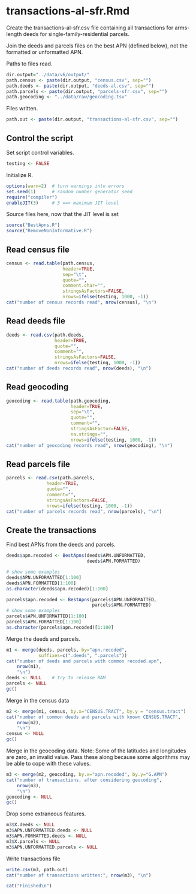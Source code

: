 # transactions-al-sfr.Rmd

Create the transactions-al-sfr.csv file containing all transactions for
arms-length deeds for single-family-residential parcels.

Join the deeds and parcels files on the best APN (defined below), not the
formatted or unformatted APN.

Paths to files read.

```r
dir.output="../data/v6/output/"
path.census <- paste(dir.output, "census.csv", sep="")
path.deeds <- paste(dir.output, "deeds-al.csv", sep="")
path.parcels <- paste(dir.output, "parcels-sfr.csv", sep="")
path.geocoding <- "../data/raw/geocoding.tsv"
```

Files written.

```r
path.out <- paste(dir.output, "transactions-al-sfr.csv", sep="")
```

## Control the script

Set script control variables.

```r
testing <- FALSE
```

Initialize R.

```r
options(warn=2)  # turn warnings into errors
set.seed(1)      # random number generator seed
require("compiler")
enableJIT(3)     # 3 ==> maximum JIT level
```

Source files here, now that the JIT level is set

```r
source("BestApns.R")
source("RemoveNonInformative.R")
```

## Read census file

```r
census <- read.table(path.census,
                     header=TRUE,
                     sep="\t",
                     quote="",
                     comment.char="",
                     stringsAsFactors=FALSE,
                     nrows=ifelse(testing, 1000, -1))                  
cat("number of census records read", nrow(census), "\n")
```
## Read deeds file

```r
deeds <- read.csv(path.deeds,
                  header=TRUE,
                  quote="",
                  comment="",
                  stringsAsFactors=FALSE,
                  nrows=ifelse(testing, 1000, -1))
cat("number of deeds records read", nrow(deeds), "\n")
```

## Read geocoding

```r
geocoding <- read.table(path.geocoding,
                        header=TRUE,
                        sep="\t",
                        quote="",
                        comment="",
                        stringsAsFactor=FALSE,
                        na.strings="",
                        nrows=ifelse(testing, 1000, -1))
cat("number of geocoding records read", nrow(geocoding), "\n")
```

## Read parcels file

```r
parcels <- read.csv(path.parcels,
               header=TRUE,
               quote="",
               comment="",
               stringsAsFactors=FALSE,
               nrows=ifelse(testing, 1000, -1))
cat("number of parcels records read", nrow(parcels), "\n")
```

  
## Create the transactions

Find best APNs from the deeds and parcels.

```r
deeds$apn.recoded <- BestApns(deeds$APN.UNFORMATTED,
                              deeds$APN.FORMATTED)

# show some examples
deeds$APN.UNFORMATTED[1:100]
deeds$APN.FORMATTED[1:100]
as.character(deeds$apn.recoded)[1:100] 

parcels$apn.recoded <- BestApns(parcels$APN.UNFORMATTED,
                                parcels$APN.FORMATTED)
# show some examples
parcels$APN.UNFORMATTED[1:100]
parcels$APN.FORMATTED[1:100]
as.character(parcels$apn.recoded)[1:100]
```

Merge the deeds and parcels.
```r
m1 <- merge(deeds, parcels, by="apn.recoded",
            suffixes=c(".deeds", ".parcels"))
cat("number of deeds and parcels with common recoded.apn",
    nrow(m1),
    "\n")
deeds <- NULL    # try to release RAM
parcels <- NULL
gc()
```

Merge in the census data
```r
m2 <- merge(m1, census, by.x="CENSUS.TRACT", by.y = "census.tract")
cat("number of common deeds and parcels with known CENSUS.TRACT",
    nrow(m2),
    "\n")
census <- NULL
gc()
```

Merge in the geocoding data. Note: Some of the latitudes and longitudes are 
zero, an invalid value. Pass these along because some algorithms may be able
to cope with these values.
```r
m3 <- merge(m2, geocoding, by.x="apn.recoded", by.y="G.APN")
cat("number of transactions, after considering geocoding",
    nrow(m3),
    "\n")
geocoding <- NULL
gc()
```

Drop some extraneous features.
```r
m3$X.deeds <- NULL
m3$APN.UNFORMATTED.deeds <- NULL
m3$APN.FORMATTED.deeds <- NULL
m3$X.parcels <- NULL
m3$APN.UNFORMATTED.parcels <- NULL
```

Write transactions file
```r
write.csv(m3, path.out)
cat("number of transactions written:", nrow(m3), "\n")
```

```r
cat("Finished\n")
```